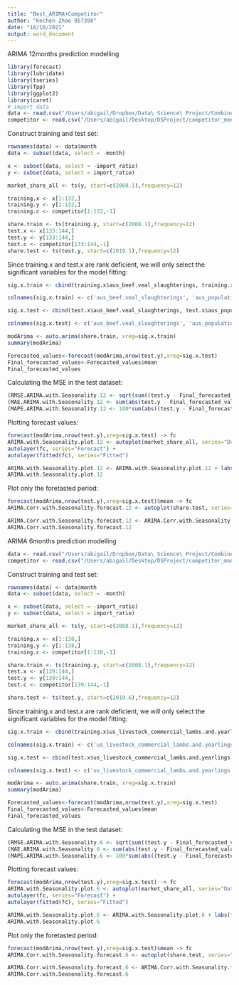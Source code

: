 ```yaml
---
title: "Best_ARIMA+Competitor"
author: "Kechen Zhao 957398"
date: "18/10/2021"
output: word_document
---
```


ARIMA 12months prediction modelling
```r
library(forecast)
library(lubridate)
library(tseries)
library(fpp)
library(ggplot2)
library(caret)
# import data
data <- read.csv("/Users/abigail/Dropbox/Data\ Science\ Project/Combined\ Datasets\ For\ AUS\ and\ US/08-19_combined.csv")
competitor <- read.csv("/Users/abigail/Desktop/DSProject/competitor_monthly.csv")[,1:19]
```

Construct training and test set:
```r
rownames(data) <- data$month
data <- subset(data, select = -month)

x <- subset(data, select = -import_ratio)
y <- subset(data, select = import_ratio)

market_share_all <- ts(y, start=c(2008.1),frequency=12)
```
```r
training.x <- x[1:132,]
training.y <- y[1:132,]
training.c <- competitor[1:132,-1]

share.train <- ts(training.y, start=c(2008.1),frequency=12)
test.x <- x[133:144,]
test.y <- y[133:144,]
test.c <- competitor[133:144,-1]
share.test <- ts(test.y, start=c(2019.1),frequency=12)
```

Since training.x and test.x are rank deficient, we will only select the significant variables for the model fitting:
```r
sig.x.train <- cbind(training.x$aus_beef.veal_slaughterings, training.x$aus_population_natural_increase, training.x$aus_beef.veal_exports, training.x$us_production_fedral_inspected_total.red.meat.and.poultry, training.x$aus_exports.of.beef..veal.and.live.cattle.to.US, training.x$us_livestock_commercial_mature.sheep, training.x$us_livestock_commercial_beef, training.x$us_veganism_trend_ratio, training.x$us_fed_avg_dressed_calves, training.x$us_veganism, training.c$ca_beef_export_total, training.c$ca_beef_veal_prod, training.c$ca_population_natural_increase, training.c$ca_total_cattle_calf, training.c$ca_dairy_cattle_calf, training.c$ca_beef_slaughter, training.c$ca_meat_prod, training.c$ca_avg_rainfall, training.c$ca_beef_export_us, training.c$nz_beef_export_total, training.c$nz_beef_veal_prod, training.c$nz_population_natural_increase, training.c$nz_total_cattle_calf, training.c$nz_dairy_cattle_calf, training.c$nz_beef_slaughter, training.c$nz_meat_prod, training.c$nz_avg_rainfall, training.c$nz_beef_export_us)

colnames(sig.x.train) <- c('aus_beef.veal_slaughterings', 'aus_population_natural_increase', 'aus_beef.veal_exports', 'us_production_fedral_inspected_total.red.meat.and.poultry', 'aus_exports.of.beef..veal.and.live.cattle.to.US', 'us_livestock_commercial_mature.sheep', 'us_livestock_commercial_beef', 'us_veganism_trend_ratio', 'us_fed_avg_dressed_calves', 'us_veganism', colnames(training.c))

sig.x.test <- cbind(test.x$aus_beef.veal_slaughterings, test.x$aus_population_natural_increase, test.x$aus_beef.veal_exports, test.x$us_production_fedral_inspected_total.red.meat.and.poultry, test.x$aus_exports.of.beef..veal.and.live.cattle.to.US, test.x$us_livestock_commercial_mature.sheep, test.x$us_livestock_commercial_beef, test.x$us_veganism_trend_ratio, test.x$us_fed_avg_dressed_calves, test.x$us_veganism, test.c$ca_beef_export_total, test.c$ca_beef_veal_prod, test.c$ca_population_natural_increase, test.c$ca_total_cattle_calf, test.c$ca_dairy_cattle_calf, test.c$ca_beef_slaughter, test.c$ca_meat_prod, test.c$ca_avg_rainfall, test.c$ca_beef_export_us, test.c$nz_beef_export_total, test.c$nz_beef_veal_prod, test.c$nz_population_natural_increase, test.c$nz_total_cattle_calf, test.c$nz_dairy_cattle_calf, test.c$nz_beef_slaughter, test.c$nz_meat_prod, test.c$nz_avg_rainfall, test.c$nz_beef_export_us)

colnames(sig.x.test) <- c('aus_beef.veal_slaughterings', 'aus_population_natural_increase', 'aus_beef.veal_exports', 'us_production_fedral_inspected_total.red.meat.and.poultry', 'aus_exports.of.beef..veal.and.live.cattle.to.US', 'us_livestock_commercial_mature.sheep', 'us_livestock_commercial_beef', 'us_veganism_trend_ratio', 'us_fed_avg_dressed_calves', 'us_veganism', colnames(test.c))
```


```r
modArima <- auto.arima(share.train, xreg=sig.x.train)
summary(modArima)
```
```r
Forecasted_values<-forecast(modArima,nrow(test.y),xreg=sig.x.test)
Final_forecasted_values<-Forecasted_values$mean
Final_forecasted_values
```

Calculating the MSE in the test dataset:
```r
(RMSE.ARIMA.with.Seasonality.12 <- sqrt(sum((test.y - Final_forecasted_values)^2)/12))
(MAE.ARIMA.with.Seasonality.12 <- sum(abs(test.y - Final_forecasted_values))/12)
(MAPE.ARIMA.with.Seasonality.12 <- 100*sum(abs((test.y - Final_forecasted_values)/Final_forecasted_values))/12)
```
Plotting forecast values:
```r
forecast(modArima,nrow(test.y),xreg=sig.x.test) -> fc
ARIMA.with.Seasonality.plot.12 <- autoplot(market_share_all, series="Data") + 
autolayer(fc, series="Forecast") + 
autolayer(fitted(fc), series="Fitted")

ARIMA.with.Seasonality.plot.12 <- ARIMA.with.Seasonality.plot.12 + labs(title = "ARIMA.with.Seasonality.12") + labs(caption = "RMSE = 0.03425112, MAE = 0.02875957, MAPE = 11.44694")
ARIMA.with.Seasonality.plot.12
```
Plot only the foretasted period:
```r
forecast(modArima,nrow(test.y),xreg=sig.x.test)$mean -> fc
ARIMA.Corr.with.Seasonality.forecast.12 <- autoplot(share.test, series="Data") + autolayer(fc, series="Forecast")

ARIMA.Corr.with.Seasonality.forecast.12 <- ARIMA.Corr.with.Seasonality.forecast.12 + labs(title = "ARIMA.Corr.with.Seasonality.forecast.12") + labs(caption = "RMSE = 0.03425112, MAE = 0.02875957, MAPE = 11.44694")
ARIMA.Corr.with.Seasonality.forecast.12
```

ARIMA 6months prediction modelling
```r
data <- read.csv("/Users/abigail/Dropbox/Data\ Science\ Project/Combined\ Datasets\ For\ AUS\ and\ US/08-19_combined.csv")
competitor <- read.csv("/Users/abigail/Desktop/DSProject/competitor_monthly.csv")[,1:19]
```
Construct training and test set:
```r
rownames(data) <- data$month
data <- subset(data, select = -month)

x <- subset(data, select = -import_ratio)
y <- subset(data, select = import_ratio)

market_share_all <- ts(y, start=c(2008.1),frequency=12)
```
```r
training.x <- x[1:138,]
training.y <- y[1:138,]
training.c <- competitor[1:138,-1]

share.train <- ts(training.y, start=c(2008.1),frequency=12)
test.x <- x[139:144,]
test.y <- y[139:144,]
test.c <- competitor[139:144,-1]

share.test <- ts(test.y, start=c(2019.6),frequency=12)
```
Since training.x and test.x are rank deficient, we will only select the significant variables for the model fitting:
```r
sig.x.train <- cbind(training.x$us_livestock_commercial_lambs.and.yearlings, training.x$aus_beef.veal_exports, training.x$us_livestock_commercial_beef, training.x$aus_total.dairy.cattle.and.calves, training.x$aus_Meat.Produced....CATTLE..excl..calves.....Total..State..Original..tonnes., training.x$us_veganism, training.x$aus_avg_rainfall, training.x$us_veganism_trend_ratio, training.x$aus_Meat.Produced....CATTLE..excl..calves.....Total..State..Seasonally.adjusted..tonnes., training.x$us.cattle.numbers..1000., training.x$us_fed_avg_dressed_calves, training.x$aus_exports.of.beef..veal.and.live.cattle.to.US, training.x$us_production_fedral_inspected_total.poultry, training.x$us_cold_storage_beef, training.x$us_production_commercial_beef, training.x$us_livestock_commercial_mature.sheep, training.x$us_livestock_commercial_steers, training.c$ca_beef_export_total, training.c$ca_beef_veal_prod, training.c$ca_population_natural_increase, training.c$ca_total_cattle_calf, training.c$ca_dairy_cattle_calf, training.c$ca_beef_slaughter, training.c$ca_meat_prod, training.c$ca_avg_rainfall, training.c$ca_beef_export_us, training.c$nz_beef_export_total, training.c$nz_beef_veal_prod, training.c$nz_population_natural_increase, training.c$nz_total_cattle_calf, training.c$nz_dairy_cattle_calf, training.c$nz_beef_slaughter, training.c$nz_meat_prod, training.c$nz_avg_rainfall, training.c$nz_beef_export_us)

colnames(sig.x.train) <- c('us_livestock_commercial_lambs.and.yearlings', 'aus_beef.veal_exports', 'us_livestock_commercial_beef', 'aus_total.dairy.cattle.and.calves', 'aus_Meat.Produced....CATTLE..excl..calves.....Total..State..Original..tonnes.', 'us_veganism', 'aus_avg_rainfall', 'us_veganism_trend_ratio', 'aus_Meat.Produced....CATTLE..excl..calves.....Total..State..Seasonally.adjusted..tonnes.', 'us.cattle.numbers..1000.', 'us_fed_avg_dressed_calves', 'aus_exports.of.beef..veal.and.live.cattle.to.US', 'us_production_fedral_inspected_total.poultry', 'us_cold_storage_beef', 'us_production_commercial_beef', 'us_livestock_commercial_mature.sheep', 'us_livestock_commercial_steers', colnames(training.c))

sig.x.test <- cbind(test.x$us_livestock_commercial_lambs.and.yearlings, test.x$aus_beef.veal_exports, test.x$us_livestock_commercial_beef, test.x$aus_total.dairy.cattle.and.calves, test.x$aus_Meat.Produced....CATTLE..excl..calves.....Total..State..Original..tonnes., test.x$us_veganism, test.x$aus_avg_rainfall, test.x$us_veganism_trend_ratio, test.x$aus_Meat.Produced....CATTLE..excl..calves.....Total..State..Seasonally.adjusted..tonnes., test.x$us.cattle.numbers..1000., test.x$us_fed_avg_dressed_calves, test.x$aus_exports.of.beef..veal.and.live.cattle.to.US, test.x$us_production_fedral_inspected_total.poultry, test.x$us_cold_storage_beef, test.x$us_production_commercial_beef, test.x$us_livestock_commercial_mature.sheep, test.x$us_livestock_commercial_steers, test.c$ca_beef_export_total, test.c$ca_beef_veal_prod, test.c$ca_population_natural_increase, test.c$ca_total_cattle_calf, test.c$ca_dairy_cattle_calf, test.c$ca_beef_slaughter, test.c$ca_meat_prod, test.c$ca_avg_rainfall, test.c$ca_beef_export_us, test.c$nz_beef_export_total, test.c$nz_beef_veal_prod, test.c$nz_population_natural_increase, test.c$nz_total_cattle_calf, test.c$nz_dairy_cattle_calf, test.c$nz_beef_slaughter, test.c$nz_meat_prod, test.c$nz_avg_rainfall, test.c$nz_beef_export_us)

colnames(sig.x.test) <- c('us_livestock_commercial_lambs.and.yearlings', 'aus_beef.veal_exports', 'us_livestock_commercial_beef', 'aus_total.dairy.cattle.and.calves', 'aus_Meat.Produced....CATTLE..excl..calves.....Total..State..Original..tonnes.', 'us_veganism', 'aus_avg_rainfall', 'us_veganism_trend_ratio', 'aus_Meat.Produced....CATTLE..excl..calves.....Total..State..Seasonally.adjusted..tonnes.', 'us.cattle.numbers..1000.', 'us_fed_avg_dressed_calves', 'aus_exports.of.beef..veal.and.live.cattle.to.US', 'us_production_fedral_inspected_total.poultry', 'us_cold_storage_beef', 'us_production_commercial_beef', 'us_livestock_commercial_mature.sheep', 'us_livestock_commercial_steers', colnames(test.c))
```


```r
modArima <- auto.arima(share.train, xreg=sig.x.train)
summary(modArima)
```

```r
Forecasted_values<-forecast(modArima,nrow(test.y),xreg=sig.x.test)
Final_forecasted_values<-Forecasted_values$mean
Final_forecasted_values
```

Calculating the MSE in the test dataset:
```r
(RMSE.ARIMA.with.Seasonality.6 <- sqrt(sum((test.y - Final_forecasted_values)^2)/6))
(MAE.ARIMA.with.Seasonality.6 <- sum(abs(test.y - Final_forecasted_values))/6)
(MAPE.ARIMA.with.Seasonality.6 <- 100*sum(abs((test.y - Final_forecasted_values)/Final_forecasted_values))/6)
```
Plotting forecast values:
```r
forecast(modArima,nrow(test.y),xreg=sig.x.test) -> fc
ARIMA.with.Seasonality.plot.6 <- autoplot(market_share_all, series="Data") + 
autolayer(fc, series="Forecast") + 
autolayer(fitted(fc), series="Fitted")

ARIMA.with.Seasonality.plot.6 <- ARIMA.with.Seasonality.plot.6 + labs(title = "ARIMA.with.Seasonality.6") + labs(caption = "RMSE = 0.01527612, MAE = 0.01362037, MAPE = 5.186086")
ARIMA.with.Seasonality.plot.6
```

Plot only the foretasted period:
```r
forecast(modArima,nrow(test.y),xreg=sig.x.test)$mean -> fc
ARIMA.Corr.with.Seasonality.forecast.6 <- autoplot(share.test, series="Data") + autolayer(fc, series="Forecast")

ARIMA.Corr.with.Seasonality.forecast.6 <- ARIMA.Corr.with.Seasonality.forecast.6 + labs(title = "ARIMA.Corr.with.Seasonality.forecast.6") + labs(caption = "RMSE = 0.01527612, MAE = 0.01362037, MAPE = 5.186086")
ARIMA.Corr.with.Seasonality.forecast.6
```




















